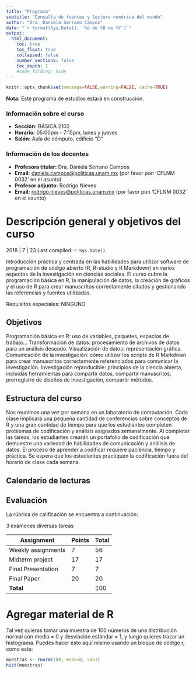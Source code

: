 ```yaml
---
title: "Programa"
subtitle: "Consulta de fuentes y lectura numérica del mundo"
author: "Dra. Daniela Serrano Campos"
date: "`r format(Sys.Date(), '%d de %B de %Y')`"
output:
  html_document:
    toc: true
    toc_float: true
    collapsed: false
    number_sections: false
    toc_depth: 1
    #code_folding: hide
---
```


```r
knitr::opts_chunk$set(message=FALSE,warning=FALSE, cache=TRUE)
```
**Nota:** Este programa de estudios estará en construcción.

### Información sobre el curso

- **Sección:** BÁSICA 2102
- **Horario:** 05:00pm - 7:15pm, lunes y jueves
- **Salón:** Aula de cómputo, edificio "D"

### Información de los docentes

- **Profesora titular:** Dra. Daniela Serrano Campos
- **Email:** [daniela.campos@politicas.unam.mx](mailto:daniela.campos@politicas.unam.mx) (por favor pon ‘CFLNM 0032’ en el asunto)
- **Profesor adjunto:** Rodrigo Nieves
- **Email:** [rodrigo.nieves@politicas.unam.mx](mailto:modrigo.nieves@politicas.unam.mx) (por favor pon ‘CFLNM 0032’ en el asunto)


# Descripción general y objetivos del curso

2018 | 7 | 23 Last compiled: `r Sys.Date()`

Introducción práctica y centrada en las habilidades para utilizar software de programación de código abierto (R, R-studio y R Markdown) en varios aspectos de la investigación en ciencias sociales. El curso cubre la programación básica en R, la manipulación de datos, la creación de gráficos y el uso de R para crear manuscritos correctamente citados y gestionando las referencias y fuentes utilizadas.


Requisitos especiales: NINGUNO

## Objetivos

Programación básica en R: uso de variables, paquetes, espacios de trabajo...
Transformación de datos: procesamiento de archivos de datos para un análisis deseado.
Visualización de datos: representación gráfica.
Comunicación de la investigación: cómo utilizar los scripts de R Markdown para crear manuscritos correctamente referenciados para comunicar la investigación.
Investigación reproducible: principios de la ciencia abierta, incluidas herramientas para compartir datos, compartir manuscritos, prerregistro de diseños de investigación, compartir métodos.

## Estructura del curso

Nos reunimos una vez por semana en un laboratorio de computación. Cada clase implicará una pequeña cantidad de conferencias sobre conceptos de R y una gran cantidad de tiempo para que los estudiantes completen problemas de codificación y análisis asignados semanalmente. Al completar las tareas, los estudiantes crearán un portafolio de codificación que demuestre una variedad de habilidades de comunicación y análisis de datos. El proceso de aprender a codificar requiere paciencia, tiempo y práctica. Se espera que los estudiantes practiquen la codificación fuera del horario de clase cada semana.

## Calendario de lecturas


## Evaluación

 La rúbrica de calificación se encuentra a continuación:

3 exámenes
diversas tareas



| Assignment           | Points | Total |
|----------------------|--------|-------|
| Weekly assignments   | 7      | 56    |
| Midterm project      | 17     | 17    |
| Final Presentation   | 7      | 7     |
| Final Paper          | 20     | 20    |
| **Total**            |        | 100   |


<!-- ### third level header -->

<!-- Here's an even lower level header -->

<!-- # My second post (note the order) -->

<!-- 2018 | 7 | 23 Last compiled: `r Sys.Date()` -->

<!-- I'm writing this tutorial going from the top down. And, this is how it will be printed. So, notice the second post is second in the list. If you want your most recent post to be at the top, then make a new post starting at the top. If you want the oldest first, do, then keep adding to the bottom -->

# Agregar material de R

Tal vez quieras tomar una muestra de 100 números de una distribución normal con media = 0 y desviación estándar = 1, y luego quieres trazar un histograma. Puedes hacer esto aquí mismo usando un bloque de código r, como este:


```r
muestras <- rnorm(100, mean=0, sd=1)
hist(muestras)
```

<!-- When you knit this R Markdown document, you will see that the histogram is printed to the page, along with the R code. This document can be set up to hide the R code in the webpage, just delete the comment (hashtag), from the cold folding option in the yaml header up top. For purposes of letting yourself see the code, and me see the code, best to keep it the way that it is. You learn all of these things and more can be customized in each R code block. -->

<!-- # The big idea -->

<!-- Use this lab journal to record what you do in R. This way I will be able to see what you are doing and help you along the way. You will also be creating a repository of all the things you do. You can make posts about everything. Learning specific things in R (project unrelated), and doing things for the project that we will discuss at the beginning of the Fall semester. You can get started now by fiddling around with googling things, and trying stuff out in R. I've placed some helpful starting links in the links page on this website -->

<!-- # What can you do right now by yourself? -->

<!-- It's hard to learn programming when you don't have specific problems that you are trying to solve. Everything just seems abstract. -->

<!-- I wrote an [introductory programming book that introduces R](https://crumplab.github.io/programmingforpsych/), and gives some [concrete problems for you to solve](https://crumplab.github.io/programmingforpsych/programming-challenges-i-learning-the-fundamentals.html).  -->

<!-- To get the hang of journaling and solving the problems to learn programming, my suggestion is that you use this .Rmd file to solve the problems. It would look like this: -->

<!-- # Problem 1 -->

<!-- Do simple math with numbers, addition, subtraction, multiplication, division -->

<!-- ```{r} -->
<!-- 1+2 -->
<!-- 2*5 -->
<!-- 5/3 -->
<!-- (1+6+4)/5 -->

<!-- ``` -->

<!-- # Problem 2 -->

<!-- Put numbers into variables, do simple math on the variables -->

<!-- ```{r} -->
<!-- a<-1 -->
<!-- b<-2 -->
<!-- a+b -->

<!-- d<-c(1,2,3) -->
<!-- e<-c(5,6,7) -->
<!-- d+e -->
<!-- d*e -->
<!-- d/e -->

<!-- ``` -->

<!-- # Problem 3 -->

<!-- Write code that will place the numbers 1 to 100 separately into a variable using for loop. Then, again using the seq function. -->

<!-- ```{r} -->
<!-- # for loop solution -->
<!-- # i becomes the number 1 to 100 at each step of the loop -->


<!-- a <- length(100) # make empty variable, set length to 100 -->
<!-- for (i in 1:100){ -->
<!--   a[i] <-i #assigns the number in i, to the ith index of a -->
<!-- } -->

<!-- print(a) -->

<!-- # for loop solution #2 -->

<!-- a<-c() #create empty variable using combine command -->
<!-- for (i in 1:100){ -->
<!--   a<-c(a,i) # keeps combining a with itself and the new number in i -->
<!-- } -->
<!-- print(a) -->

<!-- # seq solution -->
<!-- a <- seq(1,100,1) # look up help for seq using ?seq() in console -->
<!-- print(a) -->

<!-- ``` -->

<!-- # Replace this with problem 4 -->

<!-- And keep going. Try to solve the problems with different scripts that provide the same solution. Good luck, Happy coding. -->
